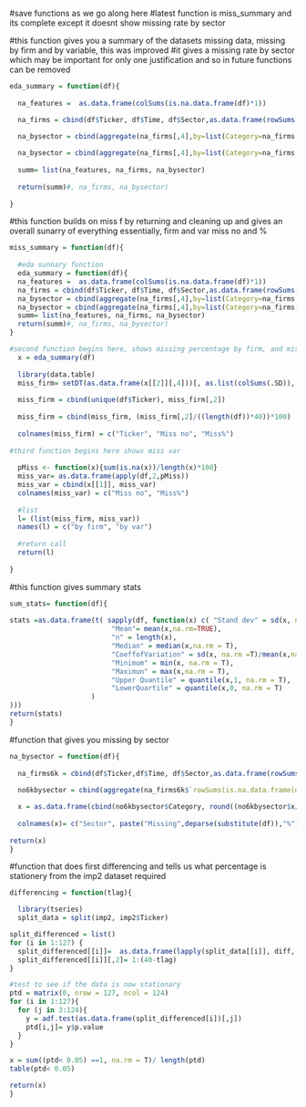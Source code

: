 #save functions as we go along here
#latest function is miss_summary and its complete except it doesnt show missing rate by sector

#this function gives you a summary of the datasets missing data, missing by firm and by variable, this was improved
#it gives a missing rate by sector which may be important for only one justification and so in future functions can be removed
```{r}
eda_summary = function(df){
  
  na_features =  as.data.frame(colSums(is.na.data.frame(df)*1))

  na_firms = cbind(df$Ticker, df$Time, df$Sector,as.data.frame(rowSums(is.na.data.frame(df)*1)))

  na_bysector = cbind(aggregate(na_firms[,4],by=list(Category=na_firms[,3]), FUN=sum), table(df$Sector))
  
  na_bysector = cbind(aggregate(na_firms[,4],by=list(Category=na_firms[,3]), FUN=sum), table(df$Sector),round((na_bysector[,2]/na_bysector[,4]),2))
  
  summ= list(na_features, na_firms, na_bysector)
  
  return(summ)#, na_firms, na_bysector)
  
}
```

#this function builds on miss f by returning and cleaning up and gives an overall sunarry of everything essentially, firm and var miss no and %
```{r}
miss_summary = function(df){
  
  #eda sunnary function
  eda_summary = function(df){
  na_features =  as.data.frame(colSums(is.na.data.frame(df)*1))
  na_firms = cbind(df$Ticker, df$Time, df$Sector,as.data.frame(rowSums(is.na.data.frame(df)*1)))
  na_bysector = cbind(aggregate(na_firms[,4],by=list(Category=na_firms[,3]), FUN=sum), table(df$Sector))
  na_bysector = cbind(aggregate(na_firms[,4],by=list(Category=na_firms[,3]), FUN=sum), table(df$Sector),round((na_bysector[,2]/na_bysector[,4]),2))
  summ= list(na_features, na_firms, na_bysector)
  return(summ)#, na_firms, na_bysector)
}

#second function begins here, shows missing percentage by firm, and miss firm
  x = eda_summary(df)
  
  library(data.table)
  miss_firm= setDT(as.data.frame(x[[2]][,4]))[, as.list(colSums(.SD)), by = gl(ceiling((length(df$Ticker))/40), 40, (length(df$Ticker)))]
  
  miss_firm = cbind(unique(df$Ticker), miss_firm[,2])
  
  miss_firm = cbind(miss_firm, (miss_firm[,2]/((length(df))*40))*100)
  
  colnames(miss_firm) = c("Ticker", "Miss no", "Miss%")
  
#third function begins here shows miss var 
  
  pMiss <- function(x){sum(is.na(x))/length(x)*100}
  miss_var= as.data.frame(apply(df,2,pMiss))
  miss_var = cbind(x[[1]], miss_var)
  colnames(miss_var) = c("Miss no", "Miss%") 
  
  #list
  l= (list(miss_firm, miss_var))
  names(l) = c("by firm", "by var")
  
  #return call
  return(l)
    
}
```

#this function gives summary stats
```{r}
sum_stats= function(df){
  
stats =as.data.frame(t( sapply(df, function(x) c( "Stand dev" = sd(x, na.rm = T), 
                         "Mean"= mean(x,na.rm=TRUE),
                         "n" = length(x),
                         "Median" = median(x,na.rm = T),
                         "CoeffofVariation" = sd(x, na.rm =T)/mean(x,na.rm=TRUE),
                         "Minimum" = min(x, na.rm = T),
                         "Maximun" = max(x,na.rm = T),
                         "Upper Quantile" = quantile(x,1, na.rm = T),
                         "LowerQuartile" = quantile(x,0, na.rm = T)
                    )
)))
return(stats)
}
```

#function that gives you missing by sector
```{r}
na_bysector = function(df){
  
  na_firms6k = cbind(df$Ticker,df$Time, df$Sector,as.data.frame(rowSums(is.na.data.frame(df)*1)))
  
  no6kbysector = cbind(aggregate(na_firms6k$`rowSums(is.na.data.frame(df) * 1)`,by=list(Category=na_firms6k$`df$Sector`), FUN=sum), table(df$Sector))

  x = as.data.frame(cbind(no6kbysector$Category, round((no6kbysector$x/no6kbysector$Freq),2)))
  
  colnames(x)= c("Sector", paste("Missing",deparse(substitute(df)),"%"))
  
return(x)
}
```


#function that does first differencing and tells us what percentage is stationery from the imp2 dataset required
```{r}
differencing = function(tlag){

  library(tseries)
  split_data = split(imp2, imp2$Ticker)

split_differenced = list()
for (i in 1:127) {
  split_differenced[[i]]=  as.data.frame(lapply(split_data[[i]], diff, lag= tlag))
  split_differenced[[i]][,2]= 1:(40-tlag)
}

#test to see if the data is now stationary 
ptd = matrix(0, nrow = 127, ncol = 124)
for (i in 1:127){
  for (j in 3:124){
    y = adf.test(as.data.frame(split_differenced[i])[,j])
    ptd[i,j]= y$p.value
  }
}

x = sum((ptd< 0.05) ==1, na.rm = T)/ length(ptd)
table(ptd< 0.05)

return(x)
}
```

 
 